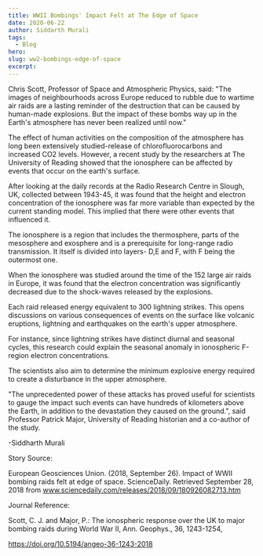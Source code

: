 ```yaml
---
title: WWII Bombings' Impact Felt at The Edge of Space
date: 2020-06-22
author: Siddarth Murali
tags:
  - Blog
hero: 
slug: ww2-bombings-edge-of-space
excerpt:
---
```

Chris Scott, Professor of Space and Atmospheric Physics, said: "The
images of neighbourhoods across Europe reduced to rubble due to wartime
air raids are a lasting reminder of the destruction that can be caused
by human-made explosions. But the impact of these bombs way up in the
Earth's atmosphere has never been realized until now."

The effect of human activities on the composition of the atmosphere has
long been extensively studied-release of chlorofluorocarbons and
increased CO2 levels. However, a recent study by the researchers at The
University of Reading showed that the ionosphere can be affected by
events that occur on the earth's surface.

After looking at the daily records at the Radio Research Centre in
Slough, UK, collected between 1943-45, it was found that the height and
electron concentration of the ionosphere was far more variable than
expected by the current standing model. This implied that there were
other events that influenced it.

The ionosphere is a region that includes the thermosphere, parts of the
mesosphere and exosphere and is a prerequisite for long-range radio
transmission. It itself is divided into layers- D,E and F, with F being
the outermost one.

When the ionosphere was studied around the time of the 152 large air
raids in Europe, it was found that the electron concentration was
significantly decreased due to the shock-waves released by the
explosions.

Each raid released energy equivalent to 300 lightning strikes. This
opens discussions on various consequences of events on the surface like
volcanic eruptions, lightning and earthquakes on the earth's upper
atmosphere.

For instance, since lightning strikes have distinct diurnal and seasonal
cycles, this research could explain the seasonal anomaly in ionospheric
F-region electron concentrations.

The scientists also aim to determine the minimum explosive energy
required to create a disturbance in the upper atmosphere.

"The unprecedented power of these attacks has proved useful for
scientists to gauge the impact such events can have hundreds of
kilometers above the Earth, in addition to the devastation they caused
on the ground.", said Professor Patrick Major, University of Reading
historian and a co-author of the study.

-Siddharth Murali

Story Source:

European Geosciences Union. (2018, September 26). Impact of WWII bombing
raids felt at edge of space. ScienceDaily. Retrieved September 28, 2018
from www.sciencedaily.com/releases/2018/09/180926082713.htm

Journal Reference:

Scott, C. J. and Major, P.: The ionospheric response over the UK to
major bombing raids during World War II, Ann. Geophys., 36, 1243-1254,

https://doi.org/10.5194/angeo-36-1243-2018
